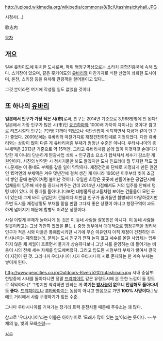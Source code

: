 http://upload.wikimedia.org/wikipedia/commons/8/8c/Utashinaicityhall.JPG

시청사(...)

歌志内

[[목차]]
== 개요 ==
일본 [[홋카이도]]에 위치한 도시로써, 하위 행정구역상으로는 소라치 종합진흥국에 속해 있다. 스키장이 있으며, 같은 홋카이도의 [[유바리]]와 마찬가지로 석탄 산업이 쇠퇴한 도시이며, 온천, 스키장 등을 유치해 관광객을 끌어들이고 있다...

그것 뿐이라면 여기에 작성될 일도 없었을 것이다.

== 또 하나의 [[유바리]] ==
'''일본에서 인구가 가장 적은 시(市)'''로써, 인구는 2014년 기준으로 3,968명밖에 안 된다! 일본에서 가장 인구가 많은 시(市)인 [[요코하마]]와 1000배 가까이 차이나는 것이다! 참고로 리즈시절의 인구는 7만명 가까이 되었으나 석탄산업이 쇠퇴하면서 지금과 같이 인구가 줄었다. 2009년에는 유바리와 마찬가지로 재정건전화단체로 지정되었다. 다만 유바리와는 상황이 많이 다른 게 유바리처럼 부채가 엄청난 수준은 아니다. 우타시나이의 총 부채액은 2013년 기준으로 약 15억엔. 그리고 유바리처럼 쓸데 없이 이것저것 손대다가 망한 게 아니라 단순하게 탄광사업 쇠퇴 + 인구감소 요소가 합쳐져서 세수가 감소한 게 원인이다. 사진의 빈약한 시 청사거물만 봐도 알겠지만 도시 인프라에 뭘 투자한 적도 없다.문제는 이 동네도 부채를 갚을 일이 막막하다. 재정건전화 단체로 지정되게 만든 원인인 15억엔의 부채액은 겨우 몇년간에 걸쳐 생긴 게 아니라 1960년 이후부터 빚이 조금씩 쌓인 끝에 눈덩이처럼 불어난 것이다. 유일한 희망은 곳곳에 만들어놓은 공업단지에 업체들이 입주해 세수를 증대시켜주는 건데 2014년 시점에서도 거의 입주를 안해서 텅텅 비어 있다. 이 동네를 돌아다니다보면 대형물류창고들처럼 보이는 건물들이 모인 곳이 있는데 그게 바로 공업단지 건물이다.이만큼 인구가 줄어들면 합병되야 마땅하겠지만 주변 도시들 재정상황도 부채를 맡을 만큼 그다지 좋은 상황이 아니고 행정구역이 과도하게 넓어지기 때문에 합병도 어려운 상황이다.

사실 이렇게 부채가 늘어나게 된 것은 이 동네 사람들 잘못만은 아니다. 이 동네 사람들 잘못이라고는 그냥 가만히 있었을 뿐(...). 중앙 정부에서 대대적으로 행정구역을 정리해 인구가 적은 시와 마을은 통폐합시키던 시기에 무슨 이유인지 아직 재정이 건전하던 우타시나이는 제외됐는데, 문제는 도시 인구가 전혀 늘지 않고 세수를 올릴 사업체는 입주하지 않은 채 세월이 흐르면서 물가가 상승하다보니 그냥 시를 운영하는 데 들어가는 비용이 시의 전체 세수 자체를 압도해버렸다. 그리고 압도된 시점부터 부채가 쌓여서 결국 이 지경이 된 것. 그러니까 우타시나이 시가 우타시나이 시로 존재하는 한 계속 부채는 쌓이게 된다.

http://www.geocities.co.jp/Outdoors-River/5202/utashinai5.jpg
시내 중심부. 한밤중에 시내를 돌아다니면 정말 [[프리피야트]] 같은 유령도시에 온 듯한 느낌이 들 정도로 적막하다.[* 그렇지만 착각하면 안되는 게 '''여기는 [[방사능]]이 없으니 안심해도 돌아다녀도 좋다.''' [[프리피야트]]나 [[후타바마치]]는 농담이 아니고 맨몸으로 가면 '''100% 사망이다.'''] 낮에도 거리에서 사람 구경하기가 힘든 수준.

그나마 우타시나이를 거쳐가는 장거리 트럭 운전사들 때문에 주유소는 꽤 많다. 

참고로 '우타시나이'라는 이름은 아이누어로 '모래가 많이 있는 [[늪]]'이라는 뜻이다. ~~부채의 늪, 빚의 모래[[수렁]]~~

[[각주]]
